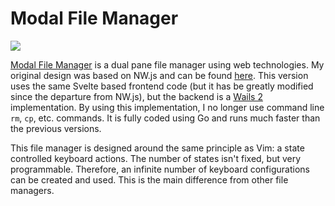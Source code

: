 # Modal File Manager

<p style={{"text-align": "center"}}>
   <img src="/img/showcase/modalfilemanager.webp"></img><br/>
</p>

[Modal File Manager](https://github.com/raguay/ModalFileManager) is a dual pane file manager using web technologies. My original design was based on NW.js and can be found [here](https://github.com/raguay/ModalFileManager-NWjs). This version uses the same Svelte based frontend code (but it has be greatly modified since the departure from NW.js), but the backend is a [Wails 2](https://wails.io/) implementation. By using this implementation, I no longer use command line `rm`, `cp`, etc. commands. It is fully coded using Go and runs much faster than the previous versions.

This file manager is designed around the same principle as Vim: a state controlled keyboard actions. The number of states isn't fixed, but very programmable. Therefore, an infinite number of keyboard configurations can be created and used. This is the main difference from other file managers.

